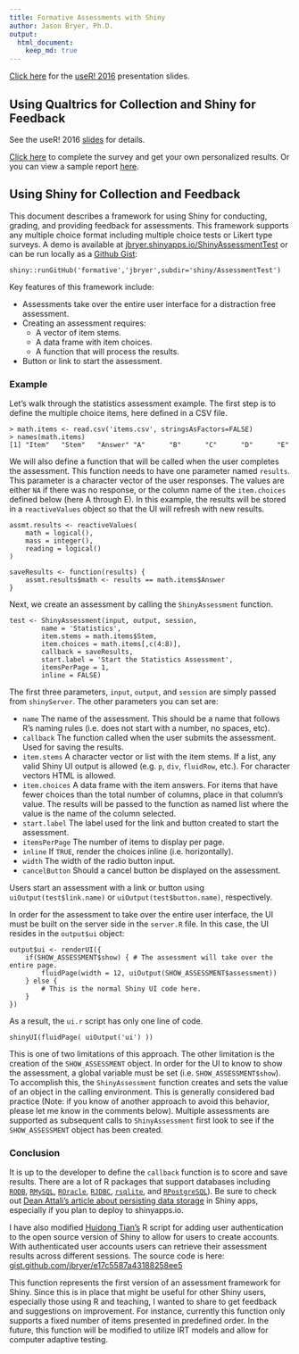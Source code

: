 ```yaml
---
title: Formative Assessments with Shiny
author: Jason Bryer, Ph.D.
output:
  html_document:
    keep_md: true
---
```


[Click here](https://github.com/jbryer/formative/blob/master/slides/2016-06-30%20useR%20Formative%20Assessment.pdf) for the [useR! 2016](http://schedule.user2016.org/event/7BZm/using-shiny-for-formative-assessments) presentation slides.


## Using Qualtrics for Collection and Shiny for Feedback

See the useR! 2016 [slides](https://github.com/jbryer/formative/blob/master/slides/2016-06-30%20useR%20Formative%20Assessment.pdf) for details.

[Click here](https://excelsior.eu.qualtrics.com/SE/?SID=SV_42w3IMUxIFzWF0h)  to complete the survey and get your own personalized results. Or you can view a sample report [here](http://daacs.net/shiny/DemoResults/?responseId=R_2Qt847VHMigyzcv).

## Using Shiny for Collection and Feedback

This document describes a framework for using Shiny for conducting, grading, and providing feedback for assessments. This framework supports any multiple choice format including multiple choice tests or Likert type surveys. A demo is available at [jbryer.shinyapps.io/ShinyAssessmentTest](https://jbryer.shinyapps.io/ShinyAssessmentTest/) or can be run locally as a [Github Gist](https://gist.github.com/jbryer/a6fb5a3b1d5fd56cff64):

```
shiny::runGitHub('formative','jbryer',subdir='shiny/AssessmentTest')
```

Key features of this framework include:

* Assessments take over the entire user interface for a distraction free assessment.
* Creating an assessment requires:
	* A vector of item stems.
	* A data frame with item choices.
	* A function that will process the results.
* Button or link to start the assessment.


### Example

Let's walk through the statistics assessment example. The first step is to define the multiple choice items, here defined in a CSV file.

```
> math.items <- read.csv('items.csv', stringsAsFactors=FALSE)
> names(math.items)
[1] "Item"   "Stem"   "Answer" "A"      "B"      "C"      "D"      "E"     
```

We will also define a function that will be called when the user completes the assessment. This function needs to have one parameter named `results`. This parameter is a character vector of the user responses. The values are either `NA` if there was no response, or the column name of the `item.choices` defined below (here A through E). In this example, the results will be stored in a `reactiveValues` object so that the UI will refresh with new results.

```
assmt.results <- reactiveValues(
	math = logical(),
	mass = integer(),
	reading = logical()
)

saveResults <- function(results) {
	assmt.results$math <- results == math.items$Answer
}
```

Next, we create an assessment by calling the `ShinyAssessment` function.

```
test <- ShinyAssessment(input, output, session,
		name = 'Statistics',
		item.stems = math.items$Stem,
		item.choices = math.items[,c(4:8)],
		callback = saveResults,
		start.label = 'Start the Statistics Assessment',
		itemsPerPage = 1,
		inline = FALSE)
```

The first three parameters, `input`, `output`, and `session` are simply passed from `shinyServer`. The other parameters you can set are:

* `name` The name of the assessment. This should be a name that follows R's naming rules (i.e. does not start with a number, no spaces, etc).
* `callback` The function called when the user submits the assessment. Used for saving the results.
* `item.stems` A character vector or list with the item stems. If a list, any valid Shiny UI output is allowed (e.g. `p`, `div`, `fluidRow`, etc.). For character vectors HTML is allowed.
* `item.choices` A data frame with the item answers. For items that have fewer choices than the total number of columns, place \code{NA} in that column's value. The results will be passed to the \code{callback} function as named list where the value is the name of the column selected.
* `start.label` The label used for the link and button created to start the assessment.
* `itemsPerPage` The number of items to display per page.
* `inline` If `TRUE`, render the choices inline (i.e. horizontally).
* `width` The width of the radio button input.
* `cancelButton` Should a cancel button be displayed on the assessment.

Users start an assessment with a link or button using `uiOutput(test$link.name)` or `uiOutput(test$button.name)`, respectively.

In order for the assessment to take over the entire user interface, the UI must be built on the server side in the `server.R` file. In this case, the UI resides in the `output$ui` object:

```
output$ui <- renderUI({
	if(SHOW_ASSESSMENT$show) { # The assessment will take over the entire page.
		fluidPage(width = 12, uiOutput(SHOW_ASSESSMENT$assessment))
	} else { 
		# This is the normal Shiny UI code here.
	}
})
```

As a result, the `ui.r` script has only one line of code.

```
shinyUI(fluidPage( uiOutput('ui') ))
```

This is one of two limitations of this approach. The other limitation is the creation of the `SHOW_ASSESSMENT` object. In order for the UI to know to show the assessment, a global variable must be set (i.e. `SHOW_ASSESSMENT$show`). To accomplish this, the `ShinyAssessment` function creates and sets the value of an object in the calling environment. This is generally considered bad practice (Note: if you know of another approach to avoid this behavior, please let me know in the comments below). Multiple assessments are supported as subsequent calls to `ShinyAssessment` first look to see if the `SHOW_ASSESSMENT` object has been created.


### Conclusion

It is up to the developer to define the `callback` function is to score and save results. There are a lot of R packages that support databases including [`RODB`](https://cran.r-project.org/web/packages/RODBC/index.html), [`RMySQL`](http://cran.r-project.org/web/packages/RMySQL/index.html), [`ROracle`](http://cran.r-project.org/web/packages/ROracle/index.html), [`RJDBC`](http://cran.r-project.org/web/packages/RJDBC/index.html), [`rsqlite`](https://cran.r-project.org/web/packages/RSQLite/index.html), and [`RPostgreSQL`](https://cran.r-project.org/web/packages/RPostgreSQL/index.html)). Be sure to check out [Dean Attali's article about persisting data storage](http://shiny.rstudio.com/articles/persistent-data-storage.html) in Shiny apps, especially if you plan to deploy to shinyapps.io.

I have also modified [Huidong Tian's](http://withr.me/authentication-of-shiny-server-application-using-a-simple-method/) R script for adding user authentication to the open source version of Shiny to allow for users to create accounts. With authenticated user accounts users can retrieve their assessment results across different sessions. The source code is here: [gist.github.com/jbryer/e17c5587a43188258ee5](https://gist.github.com/jbryer/e17c5587a43188258ee5)


This function represents the first version of an assessment framework for Shiny. Since this is in place that might be useful for other Shiny users, especially those using R and teaching, I wanted to share to get feedback and suggestions on improvement. For instance, currently this function only supports a fixed number of items presented in predefined order. In the future, this function will be modified to utilize IRT models and allow for computer adaptive testing.
